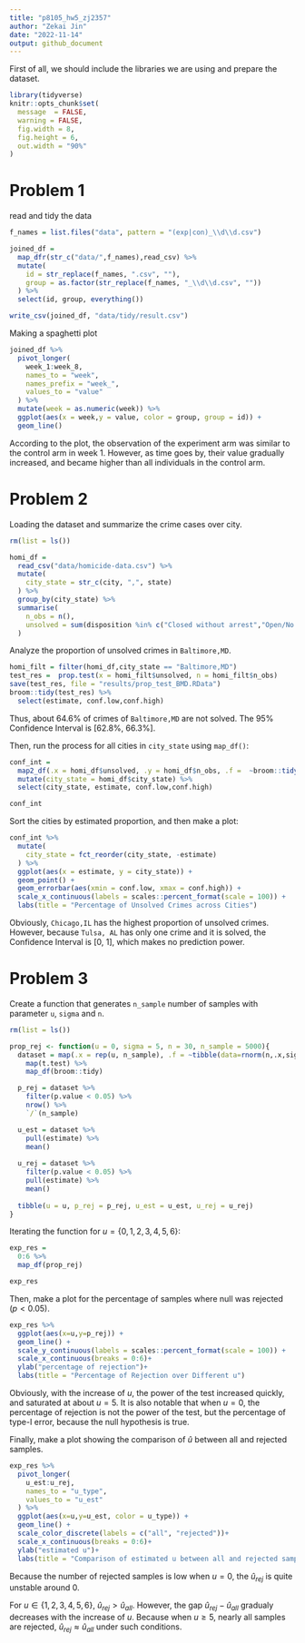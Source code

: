 ```yaml
---
title: "p8105_hw5_zj2357"
author: "Zekai Jin"
date: "2022-11-14"
output: github_document
---
```


First of all, we should include  the libraries we are using and prepare the dataset.
```r
library(tidyverse)
knitr::opts_chunk$set(
  message  = FALSE,
  warning = FALSE,
  fig.width = 8, 
  fig.height = 6,
  out.width = "90%"
)
```

# Problem 1
read and tidy the data
```r
f_names = list.files("data", pattern = "(exp|con)_\\d\\d.csv")

joined_df = 
  map_dfr(str_c("data/",f_names),read_csv) %>%
  mutate(
    id = str_replace(f_names, ".csv", ""),
    group = as.factor(str_replace(f_names, "_\\d\\d.csv", ""))
  ) %>%
  select(id, group, everything()) 

write_csv(joined_df, "data/tidy/result.csv")
```

Making a spaghetti plot
```r
joined_df %>%
  pivot_longer(
    week_1:week_8,
    names_to = "week",
    names_prefix = "week_",
    values_to = "value"
  ) %>%
  mutate(week = as.numeric(week)) %>%
  ggplot(aes(x = week,y = value, color = group, group = id)) +
  geom_line()
```
According to the plot, the observation of the experiment arm was similar to the control arm in week 1. However, as time goes by, their value gradually increased, and became higher than all individuals in the control arm.

# Problem 2
Loading the dataset and summarize the crime cases over city.
```r
rm(list = ls())

homi_df = 
  read_csv("data/homicide-data.csv") %>%
  mutate(
    city_state = str_c(city, ",", state) 
  ) %>%
  group_by(city_state) %>%
  summarise(
    n_obs = n(),
    unsolved = sum(disposition %in% c("Closed without arrest","Open/No arrest"))
  )
```

Analyze the proportion of unsolved crimes in `Baltimore,MD`.
```r
homi_filt = filter(homi_df,city_state == "Baltimore,MD")
test_res =  prop.test(x = homi_filt$unsolved, n = homi_filt$n_obs)
save(test_res, file = "results/prop_test_BMD.RData")
broom::tidy(test_res) %>%
  select(estimate, conf.low,conf.high)
```

Thus, about 64.6% of crimes of `Baltimore,MD` are not solved. The 95% Confidence Interval is [62.8%, 66.3%].

Then, run the process for all cities in `city_state` using `map_df()`: 

```r
conf_int =
  map2_df(.x = homi_df$unsolved, .y = homi_df$n_obs, .f =  ~broom::tidy(prop.test(.x,.y))) %>%
  mutate(city_state = homi_df$city_state) %>%
  select(city_state, estimate, conf.low,conf.high)

conf_int
```

Sort the cities by estimated proportion, and then make a plot:

```r
conf_int %>%
  mutate(
    city_state = fct_reorder(city_state, -estimate)
  ) %>%
  ggplot(aes(x = estimate, y = city_state)) +
  geom_point() +
  geom_errorbar(aes(xmin = conf.low, xmax = conf.high)) +
  scale_x_continuous(labels = scales::percent_format(scale = 100)) +
  labs(title = "Percentage of Unsolved Crimes across Cities")
```

Obviously, `Chicago,IL` has the highest proportion of unsolved crimes. However, because `Tulsa, AL` has only one crime and it is solved, the Confidence Interval is [0, 1], which makes no prediction power.

# Problem 3
Create a function that generates `n_sample` number of samples with parameter `u`, `sigma` and `n`.
```r
rm(list = ls())

prop_rej <- function(u = 0, sigma = 5, n = 30, n_sample = 5000){
  dataset = map(.x = rep(u, n_sample), .f = ~tibble(data=rnorm(n,.x,sigma))) %>%
    map(t.test) %>%
    map_df(broom::tidy)

  p_rej = dataset %>%
    filter(p.value < 0.05) %>%
    nrow() %>%
    `/`(n_sample)

  u_est = dataset %>%
    pull(estimate) %>%
    mean()
  
  u_rej = dataset %>%
    filter(p.value < 0.05) %>%
    pull(estimate) %>%
    mean()
  
  tibble(u = u, p_rej = p_rej, u_est = u_est, u_rej = u_rej)
}
```

Iterating the function for $u=\{0,1,2,3,4,5,6\}$:

```r
exp_res = 
  0:6 %>%
  map_df(prop_rej)

exp_res
```

Then, make a plot for the percentage of samples where null was rejected $(p<0.05)$.

```r
exp_res %>%
  ggplot(aes(x=u,y=p_rej)) +
  geom_line() +
  scale_y_continuous(labels = scales::percent_format(scale = 100)) +
  scale_x_continuous(breaks = 0:6)+
  ylab("percentage of rejection")+
  labs(title = "Percentage of Rejection over Different u")
```

Obviously, with the increase of $u$, the power of the test increased quickly, and saturated at about $u=5$. It is also notable that when $u=0$, the percentage of rejection is not the power of the test, but the percentage of type-I error, because the null hypothesis is true.

Finally, make a plot showing the comparison of $\hat{u}$ between all and rejected samples.

```r
exp_res %>%
  pivot_longer(
    u_est:u_rej,
    names_to = "u_type",
    values_to = "u_est"
  ) %>%
  ggplot(aes(x=u,y=u_est, color = u_type)) +
  geom_line() +
  scale_color_discrete(labels = c("all", "rejected"))+
  scale_x_continuous(breaks = 0:6)+
  ylab("estimated u")+
  labs(title = "Comparison of estimated u between all and rejected samples")
```

Because the number of rejected samples is low when $u=0$, the $\hat{u}_{rej}$ is quite unstable around 0.

For $u \in \{1,2,3,4,5,6\}$, $\hat{u}_{rej}>\hat{u}_{all}$. However, the gap $\hat{u}_{rej}-\hat{u}_{all}$ gradualy decreases with the increase of $u$. Because when $u \geq 5$, nearly all samples are rejected, $\hat{u}_{rej} \approx \hat{u}_{all}$ under such conditions.
